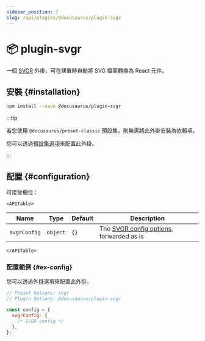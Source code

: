 ```yaml
---
sidebar_position: 7
slug: /api/plugins/@docusaurus/plugin-svgr
---
```


# 📦 plugin-svgr


一個 [SVGR](https://react-svgr.com/) 外掛，可在建置時自動將 SVG 檔案轉換為 React 元件。

## 安裝 {#installation}

```bash npm2yarn
npm install --save @docusaurus/plugin-svgr
```

:::tip

若您使用 `@docusaurus/preset-classic` 預設集，則無需將此外掛安裝為依賴項。

您可以透過[預設集選項](../../using-plugins.mdx#docusauruspreset-classic)來配置此外掛。

:::

## 配置 {#configuration}

可接受欄位：

```mdx-code-block
<APITable>
```

| Name | Type | Default | Description |
| --- | --- | --- | --- |
| `svgrConfig` | `object` | `{}` | The [SVGR config options](https://react-svgr.com/docs/options/), forwarded as is |

```mdx-code-block
</APITable>
```

### 配置範例 {#ex-config}

您可以透過外掛選項來配置此外掛。

```js config-tabs
// Preset Options: svgr
// Plugin Options: @docusaurus/plugin-svgr

const config = {
  svgrConfig: {
    /* SVGR config */
  },
};
```